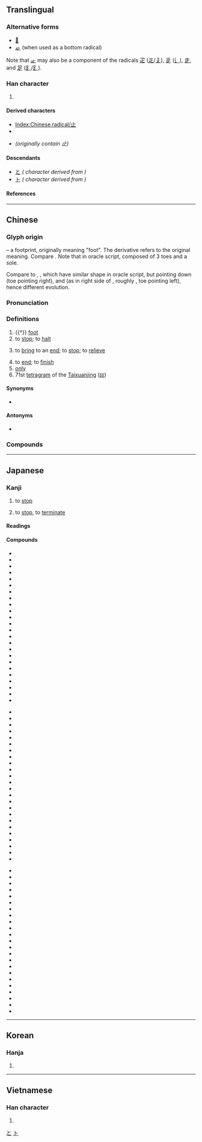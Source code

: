 {{also|只|足}}
{{character info}}
{{character info|⽌}}
==Translingual==
{{stroke order|type=animate}}

===Alternative forms===
* [[𣥂]]
* [[龰]] (when used as a bottom radical)

Note that [[龰]] may also be a component of the radicals [[疋]] ([[𤴓]]/[[𤴔]]), [[辵]] ([[辶]]), [[走]], and [[足]] ([[⻊]]/[[𧾷]]).

===Han character===
{{Han char|rn=77|rad=止|as=00|sn=4|four=21100|canj=YLM|ids=⿱⿰丨⺊一,⿻上丨,⿻⺊丄}}

# {{mul-kangxi radical-def}}

====Derived characters====
* [[Index:Chinese radical/止]]
* {{l|mul|[[阯]], [[𠯽]], [[址]], [[扯]], [[沚]], [[杫]], [[祉]], [[砋]], [[耻]], [[趾]], [[訨]]([[𫟞]]), [[頉]], [[企]], [[芷]], [[齒]]([[齿]]), [[凪]]}}
* {{l|mul|[[之]], [[足]]}} ''(originally contain 止)''

====Descendants====
* [[と]] ''({{w|Hiragana}} character derived from {{w|Man'yōgana}})''
* [[ト]] ''({{w|Katakana}} character derived from {{w|Man'yōgana}})''

====References====
{{Han ref|kx=0573.240|dkj=16253|dj=0961.230|hdz=21435.030|uh=6B62}}

[[Category:Han characters from which hiragana were derived|と]]
[[Category:Han characters from which katakana were derived|ト]]

----

==Chinese==
{{zh-forms}}

===Glyph origin===
{{Han etyl}}
{{liushu|p}} – a footprint, originally meaning "foot". The derivative {{och-l|趾}} refers to the original meaning. Compare {{zh-l|*手|hand}}. Note that in oracle script, composed of 3 toes and a sole.

Compare to {{zh-l|*夊}}, {{zh-l|*夂}}, which have similar shape in oracle script, but pointing down (toe pointing right), and {{zh-l|*𡕒}} (as in right side of {{zh-l|*舛}}, roughly {{zh-l|*ヰ}}, toe pointing left), hence different evolution.

===Pronunciation===
{{zh-pron
|m=zhǐ
|m-s=
|dg=
|c=zi2
|c-t=
|g=zi3
|h=pfs=chṳ́;gd=zi3
|j=zi2
|mb=cǐ
|md=cī
|mn=chí
|mn-t=zi2
|w=2tsr
|x=zhr3
|mc=y
|oc=y
|cat=n,v,adv
}}

===Definitions===
{{zh-hanzi}}

# {{†}} [[foot]]
# to [[stop]]; to [[halt]]
#: {{zh-x|休止|to stop}}
# to [[bring]] to an [[end]]; to [[stop]]; to [[relieve]]
#: {{zh-x|止癢|to '''stop''' itching (irritation)}}
# to [[end]]; to [[finish]]
# [[only]]
# 71st [[tetragram]] of the [[Taixuanjing]] ([[𝍌]])

====Synonyms====
* {{s|to stop}}
{{zh-syn-saurus|停止}}

====Antonyms====
* {{s|stop}} {{zh-l|始}}

===Compounds===
{{zh-der|大家舉止|令行禁止|以戰止戰|官止神行|動止|居止|心如止水|妨止|廢止|不止|制止|勸止|以殺止殺|嘆為觀止|中止|休止符|古文觀止|喝止|學無止境|何止|休止|底止|吉祥止止|以湯止沸|停止|仰止|止痛藥|止戈為武|止宿|止遏|止痛|扇火止沸|流行坎止|止詞|欲言又止|揚湯止沸|淺嘗輒止|止殺|截止|止暴禁非|止兌|止渴飲鴆|抽薪止沸|淺嘗則止|止息|投止|止戈散馬|戾止|止水|掛失止付|止癢|止惡揚善|漫無止境|無止境|歎為觀止|戛然而止|知足知止|沒行止|止酒|禁止|止戈|止血法|抑止|止亂|知止|生津止渴|止足之分|止於至善|歸止|明德止善|死而後止|無行止|為止|永無止境|止謗|止渴|止泊|止血劑|止嘔|止步|摩訶止觀|止觀|戢止|汐止|止持戒|止住|止頓|止談風月|止血點|止血帶|止血|止渴思梅|止戰|止戈興仁|止咳|止付|止不住|棲止|望門投止|望梅止渴|暫止|投膏止火|止境|舉止言語|遮止|高山仰止|言行舉止|舉止風流|進止|言談舉止|蠅止|舉止閑冶|終止|舉止失措|舉止大方|阻止|規行矩止|舉止嫻雅|縱風止燎|舉止不凡|鳳止高梧|高軒蒞止|說梅止渴|行止|舉止高雅|防止|豈止|舉止|補氣止血|遏止|舉止言談|靜止|適可而止|觀止|覯止|點到為止|蒞止|舉止形容|飲鴆止渴}}

{{zh-cat|Elementary}}

----

==Japanese==

===Kanji===
{{ja-kanji|grade=2|rs=止00}}

# {{sense|とめる}} to [[stop]]
# {{sense|やめる}} to [[stop]], to [[terminate]]

====Readings====
{{ja-readings
|goon=し
|kanon=し
|kun=と-まる, と-める, とど-まる, とど-める, や-む, や-める, あし-
}}

====Compounds====
{{top3}}
* {{ja-r|遏%止|あっ%し}}
* {{ja-r|一%乗%止%観%院|いち%じょう%し%かん%いん}}
* {{ja-r|駅%止|えき%どめ}}
* {{ja-r|襟%止|えり%どめ}}
* {{ja-r|依%止|え%じ}}
* {{ja-r|乎古止%点|おこと%てん}}
* {{ja-r|核抑%止|かくよく%し}}
* {{ja-r|鎌%止|かま%どめ}}
* {{ja-r|川%止|かわ%どめ}}
* {{ja-r|諫%止|かん%し}}
* {{ja-r|客%止|きゃく%どめ}}
* {{ja-r|休%止|きゅう%し}}
* {{ja-r|競業%避止|きゅうぎょう%ひし}}
* {{ja-r|拒%止|きょ%し}}
* {{ja-r|挙%止|きょ%し}}
* {{ja-r|禁%止|きん%し}}
* {{ja-r|鞍作%止利|くらつくりの%とり}}
* {{ja-r|車%止|くるま%どめ}}
* {{ja-r|止%観|し%かん}}
* {{ja-r|止%観%業|し%かん%ごう}}
* {{ja-r|止%汗%剤|し%かん%ざい}}
* {{ja-r|止%観%十乗|し%かん%じゅうじょう}}
* {{ja-r|止%血|し%けつ}}
* {{ja-r|止止%不%須%説|しし%ふ%しゅ%せつ}}
{{mid3}}
* {{ja-r|止%瀉%剤|し%しゃざ%い}}
* {{ja-r|止%宿|し%しゅく}}
* {{ja-r|止%水|し%すい}}
* {{ja-r|止%痛|し%つう}}
* {{ja-r|車%輪%止|しゃ%りん%どめ}}
* {{ja-r|臭%気%止|しゅう%き%どめ}}
* {{ja-r|終%止|しゅう%し}}
* {{ja-r|笑%止|しょう%し}}
* {{ja-r|止%揚|し%よう}}
* {{ja-r|止%痢%剤|し%り%ざい}}
* {{ja-r|真言%止観|しんごん%しかん}}
* {{ja-r|進%止|しん%し}}
* {{ja-r|止%住|し%じゅう}}
* {{ja-r|止%動%方角|し%どう%ほうがく}}
* {{ja-r|制%止|せい%し}}
* {{ja-r|静%止|せい%し}}
* {{ja-r|咳%止|せき%どめ}}
* {{ja-r|沮%止|そ%し}}
* {{ja-r|阻%止|そ%し}}
* {{ja-r|体言%止|たいげん%どめ}}
* {{ja-r|中%止|ちゅう%し}}
* {{ja-r|丁丁%発%止|ちょうちょう%はっ%し}}
* {{ja-r|血%止|ち%どめ}}
* {{ja-r|停%止|てい%し}}
{{mid3}}
* {{ja-r|底%止|てい%し}}
* {{ja-r|天台%止観|てんだい%しかん}}
* {{ja-r|止%木|とめ%ぎ}}
* {{ja-r|止%句|とめ%く}}
* {{ja-r|止%相%場|とめ%そう%ば}}
* {{ja-r|止%針|とめ%ばり}}
* {{ja-r|止%偏|とめ%へん}}
* {{ja-r|止%弁|そめ%べん}}
* {{ja-r|廃%止|はい%し}}
* {{ja-r|波止場|はとば}}
* {{ja-r|船%止|ふな%どめ}}
* {{ja-r|閉%止|へい%し}}
* {{ja-r|摩訶%止観|まか%しかん}}
* {{ja-r|明%鏡%止水|めい%きょう%しすい}}
* {{ja-r|黙%止|もく%し}}
* {{ja-r|山%止|やま%どめ}}
* {{ja-r|雪%止|ゆき%どめ}}
* {{ja-r|容%止|よう%し}}
* {{ja-r|抑%止|よく%し}}
* {{ja-r|乎古止%点|おこと%てん}}
* {{ja-r|魚鳥%止|ぎょうちょう%どめ}}
* {{ja-r|動%止|どう%し}}
* {{ja-r|防%止|ぼう%し}}
{{bottom}}

----

==Korean==

===Hanja===
{{ko-hanja|그치다|그칠|지}}

# {{hanja form of|지|[[stop]]}}

----

==Vietnamese==

===Han character===
{{vi-readings|reading=chỉ|rs=止00}}

# {{rfdef|vi|sort=止00}}

[[Category:CJKV radicals| ]]